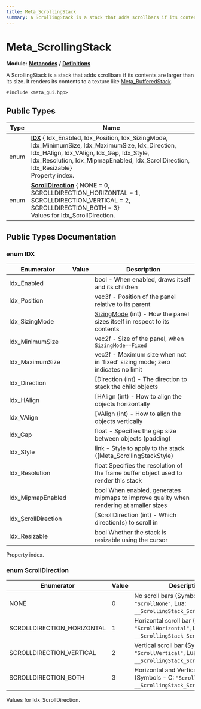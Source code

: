```yaml
---
title: Meta_ScrollingStack
summary: A ScrollingStack is a stack that adds scrollbars if its contents are larger than its size. It renders its contents to a texture like Meta_BufferedStack. 
---
```


# Meta_ScrollingStack

**Module:** **[Metanodes](../../modules/metanodes/index.mdx)** **/** **[Definitions](../../modules/metanodes/definitions.mdx)**

A ScrollingStack is a stack that adds scrollbars if its contents are larger than its size. It renders its contents to a texture like [Meta_BufferedStack](../metanodes/meta-buffered-stack.mdx). 

`#include <meta_gui.hpp>`

## Public Types

| Type           | Name           |
| -------------- | -------------- |
| enum| **[IDX](#enum-idx)** { Idx_Enabled, Idx_Position, Idx_SizingMode, Idx_MinimumSize, Idx_MaximumSize, Idx_Direction, Idx_HAlign, Idx_VAlign, Idx_Gap, Idx_Style, Idx_Resolution, Idx_MipmapEnabled, Idx_ScrollDirection, Idx_Resizable}<br />Property index.  |
| enum| **[ScrollDirection](#enum-scrolldirection)** { NONE = 0, SCROLLDIRECTION_HORIZONTAL = 1, SCROLLDIRECTION_VERTICAL = 2, SCROLLDIRECTION_BOTH = 3}<br />Values for Idx_ScrollDirection.  |

## Public Types Documentation

### enum IDX

| Enumerator | Value | Description |
| ---------- | ----- | ----------- |
| Idx_Enabled | | bool - When enabled, draws itself and its children   |
| Idx_Position | | vec3f - Position of the panel relative to its parent   |
| Idx_SizingMode | | [SizingMode](../metanodes/meta-panel.mdx#enum-sizingmode) (int) - How the panel sizes itself in respect to its contents   |
| Idx_MinimumSize | | vec2f - Size of the panel, when `SizingMode==Fixed`  |
| Idx_MaximumSize | | vec2f - Maximum size when not in 'fixed' sizing mode; zero indicates no limit   |
| Idx_Direction | | [Direction (int) - The direction to stack the child objects   |
| Idx_HAlign | | [HAlign (int) - How to align the objects horizontally   |
| Idx_VAlign | | [VAlign (int) - How to align the objects vertically   |
| Idx_Gap | | float - Specifies the gap size between objects (padding)   |
| Idx_Style | | link - Style to apply to the stack ([Meta_ScrollingStackStyle)   |
| Idx_Resolution | | float Specifies the resolution of the frame buffer object used to render this stack   |
| Idx_MipmapEnabled | | bool When enabled, generates mipmaps to improve quality when rendering at smaller sizes   |
| Idx_ScrollDirection | | [ScrollDirection (int) - Which direction(s) to scroll in   |
| Idx_Resizable | | bool Whether the stack is resizable using the cursor   |

Property index. 

### enum ScrollDirection

| Enumerator | Value | Description |
| ---------- | ----- | ----------- |
| NONE | 0| No scroll bars (Symbols - C: `"ScrollNone"`, Lua: `__ScrollingStack_ScrollNone`)   |
| SCROLLDIRECTION_HORIZONTAL | 1| Horizontal scroll bar (Symbols - C: `"ScrollHorizontal"`, Lua: `__ScrollingStack_ScrollHorizontal`)   |
| SCROLLDIRECTION_VERTICAL | 2| Vertical scroll bar (Symbols - C: `"ScrollVertical"`, Lua: `__ScrollingStack_ScrollVertical`)   |
| SCROLLDIRECTION_BOTH | 3| Horizontal and Vertical scroll bars (Symbols - C: `"ScrollBoth"`, Lua: `__ScrollingStack_ScrollBoth`)   |

Values for Idx_ScrollDirection. 
